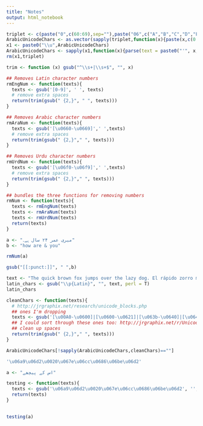 ```yaml
---
title: "Notes"
output: html_notebook
---
```

```r
triplet <- c(paste("0",c(60:69),sep=""),paste("06",c("A","B","C","D","E","F"),sep=""))
ArabicUnicodeChars <- as.vector(sapply(triplet,function(x){paste(x,c(0:9,c("A","B","C","D","E","F")),sep="")}))
x1 <- paste0("\\u",ArabicUnicodeChars)
ArabicUnicodeChars <- sapply(x1,function(x){parse(text = paste0("'", x, "'"))[[1]]})
rm(x1,triplet)
```

```r
trim <- function (x) gsub("^\\s+|\\s+$", "", x)
```

```r
## Removes Latin character numbers
rmEngNum <- function(texts){
  texts <- gsub('[0-9]', ' ', texts)
  # remove extra spaces
  return(trim(gsub(" {2,}", " ", texts)))
}

## Removes Arabic character numbers
rmAraNum <- function(texts){
  texts <- gsub('[\u0660-\u0669]',' ',texts)
  # remove extra spaces
  return(trim(gsub(" {2,}"," ", texts)))
}

## Removes Urdu character numbers
rmUrdNum <- function(texts){
  texts <- gsub('[\u06f0-\u06f9]',' ',texts)
  # remove extra spaces
  return(trim(gsub(" {2,}"," ", texts)))
}

## bundles the three functions for removing numbers
rmNum <- function(texts){
  texts <- rmEngNum(texts)
  texts <- rmAraNum(texts)
  texts <- rmUrdNum(texts)
  return(texts)
}
```

```r
a <- "میری عمر ۲۴ سال ہے۔"
b <- "how are & you"
```

```r
rmNum(a)
```

```r
gsub("[[:punct:]]", " ",b)
```

```r
text <- "The quick brown fox jumps over the lazy dog. El rápido zorro marrón salta sobre el perro perezoso."
latin_chars <- gsub("\\p{Latin}", "", text, perl = T)
latin_chars
```

```r
cleanChars <- function(texts){
  # http://jrgraphix.net/research/unicode_blocks.php
  ## ones I'm dropping
  texts <- gsub('[\u00A0-\u0600]|[\u0600-\u0621]|[\u063b-\u0640]|[\u064b-\u065f]|[\u066a-\u067d]|[\u067f-\u06ff]|[\u0700-\uFB4F]|[\uFB50-\uFDFF]|[\uFE00-\uFFFF]','',texts)
  ## I could sort through these ones too: http://jrgraphix.net/r/Unicode/FB50-FDFF, but I'm not right now
  ## clean up spaces
  return(trim(gsub(" {2,}"," ", texts)))
}
```

```r
ArabicUnicodeChars[!sapply(ArabicUnicodeChars,cleanChars)==""]
```

```r
'\u06a9\u06d2\u0020\u067e\u06cc\u0686\u06be\u06d2'
```

```r
a <- "اس کے پیچھے"
```

```r
testing <- function(texts){
  texts <- gsub('\u06a9\u06d2\u0020\u067e\u06cc\u0686\u06be\u06d2', '', texts)
  return(texts)
}
  
```


```r
testing(a)
```

